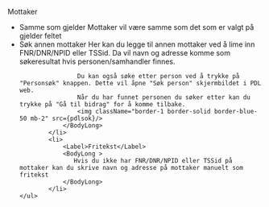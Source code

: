 
<Heading size="medium">Mottaker</Heading>
<div className="">
       <ul>
             <li>
                <Label>Samme som gjelder</Label>
                <BodyLong >
                    Mottaker vil være samme som det som er valgt på gjelder feltet
                </BodyLong>
            </li> 
            <li>
                <Label>Søk annen mottaker</Label>
                <BodyLong >
                    Her kan du legge til annen mottaker ved å lime inn FNR/DNR/NPID eller TSSid. Da vil navn og adresse komme som søkeresultat hvis personen/samhandler finnes. 
                    
                    Du kan også søke etter person ved å trykke på "Personsøk" knappen. Dette vil åpne "Søk person" skjermbildet i PDL web.
                    Når du har funnet personen du søker etter kan du trykke på "Gå til bidrag" for å komme tilbake.
                    <img className="border-1 border-solid border-blue-50 mb-2" src={pdlsok}/>
                </BodyLong>
            </li> 
            <li>
                <Label>Fritekst</Label>
                <BodyLong >
                   Hvis du ikke har FNR/DNR/NPID eller TSSid på mottaker kan du skrive navn og adresse på mottaker manuelt som fritekst
                </BodyLong>
            </li> 
    </ul>
</div>
